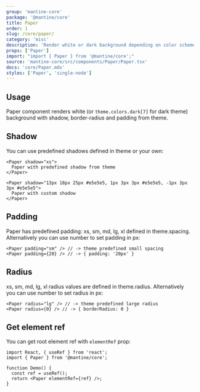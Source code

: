 ```yaml
---
group: 'mantine-core'
package: '@mantine/core'
title: Paper
order: 1
slug: /core/paper/
category: 'misc'
description: 'Render white or dark background depending on color scheme with shadow, padding and border-radius from theme'
props: ['Paper']
import: "import { Paper } from '@mantine/core';"
source: 'mantine-core/src/components/Paper/Paper.tsx'
docs: 'core/Paper.mdx'
styles: ['Paper', 'single-node']
---
```



## Usage

Paper component renders white (or `theme.colors.dark[7]` for dark theme)
background with shadow, border-radius and padding from theme.

<Demo data={PaperDemos.configurator} />

## Shadow

You can use predefined shadows defined in <GatsbyLink to="/pages/theming/">theme</GatsbyLink> or your own:

```tsx
<Paper shadow="xs">
  Paper with predefined shadow from theme
</Paper>

<Paper shadow="13px 18px 25px #e5e5e5, 1px 3px 3px #e5e5e5, -1px 3px 3px #e5e5e5">
  Paper with custom shadow
</Paper>
```

## Padding

Paper has predefined padding: xs, sm, md, lg, xl defined in <GatsbyLink to="/pages/theming/">theme.spacing</GatsbyLink>.
Alternatively you can use number to set padding in px:

```tsx
<Paper padding="sm" /> // -> theme predefined small spacing
<Paper padding={20} /> // -> { padding: '20px' }
```

## Radius

xs, sm, md, lg, xl radius values are defined in <GatsbyLink to="/pages/theming/">theme.radius</GatsbyLink>.
Alternatively you can use number to set radius in px:

```tsx
<Paper radius="lg" /> // -> theme predefined large radius
<Paper radius={0} /> // -> { borderRadius: 0 }
```

## Get element ref

You can get root element ref with `elementRef` prop:

```tsx
import React, { useRef } from 'react';
import { Paper } from '@mantine/core';

function Demo() {
  const ref = useRef();
  return <Paper elementRef={ref} />;
}
```
